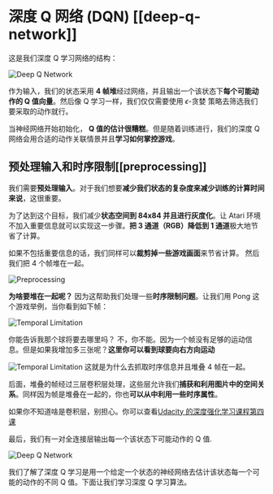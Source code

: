 # 深度 Q 网络 (DQN)  [[deep-q-network]]
这是我们深度 Q 学习网络的结构：

<img src="https://raw.githubusercontent.com/innovation64/Picimg/main/deep-q-network.png" alt="Deep Q Network"/>

作为输入，我们的状态采用 **4 帧堆**经过网络，并且输出一个该状态下**每个可能动作的 Q 值向量**。然后像 Q 学习一样，我们仅仅需要使用 $\epsilon$-贪婪 策略去筛选我们要采取的动作就行。

当神经网络开始初始化， **Q 值的估计很糟糕**。但是随着训练进行，我们的深度 Q 网络会用合适的动作关联情景并且**学习如何掌控游戏**。


## 预处理输入和时序限制[[preprocessing]]

我们需要**预处理输入**。对于我们想要**减少我们状态的复杂度来减少训练的计算时间来说**，这很重要。

为了达到这个目标，我们减少**状态空间到 84x84 并且进行灰度化**。让 Atari 环境不加入重要信息就可以实现这一步骤。**把 3 通道（RGB）降低到 1 通道**极大地节省了计算。

如果不包括重要信息的话，我们同样可以**裁剪掉一些游戏画面**来节省计算。
然后我们把 4 个帧堆在一起。

<img src="https://raw.githubusercontent.com/innovation64/Picimg/main/preprocessing.png" alt="Preprocessing"/>

**为啥要堆在一起呢？**
因为这帮助我们处理一些**时序限制问题**。让我们用 Pong 这个游戏举例，当你看到如下帧：

<img src="https://raw.githubusercontent.com/innovation64/Picimg/main/temporal-limitation.png" alt="Temporal Limitation"/>

你能告诉我那个球将要去哪里吗？
不，你不能。因为一个帧没有足够的运动信息。但是如果我增加多三张呢？**这里你可以看到球要向右方向运动**

<img src="https://raw.githubusercontent.com/innovation64/Picimg/main/temporal-limitation-2.png" alt="Temporal Limitation"/>
这就是为什么去抓取时序信息并且堆叠 4 帧在一起。

后面，堆叠的帧经过三层卷积层处理，这些层允许我们**捕获和利用图片中的空间关系**。同样因为帧是堆叠在一起的，你也**可以从中利用一些时序属性**。

如果你不知道啥是卷积层，别担心。你可以查看[Udacity 的深度强化学习课程第四课](https://www.udacity.com/course/deep-learning-pytorch--ud188)

最后，我们有一对全连接层输出每一个该状态下可能动作的 Q 值.

<img src="https://raw.githubusercontent.com/innovation64/Picimg/main/deep-q-network.png" alt="Deep Q Network"/>

我们了解了深度 Q 学习是用一个给定一个状态的神经网络去估计该状态每一个可能的动作的不同 Q 值。下面让我们学习深度 Q 学习算法。
